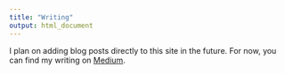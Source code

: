 ```yaml
---
title: "Writing"
output: html_document
---
```


I plan on adding blog posts directly to this site in the future. For now, you can find my writing on [Medium](https://medium.com/@blakecarnold7). 
